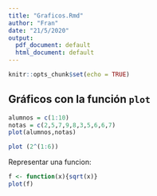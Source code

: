 ```yaml
---
title: "Graficos.Rmd"
author: "Fran"
date: "21/5/2020"
output:
  pdf_document: default
  html_document: default
---
```


```r
knitr::opts_chunk$set(echo = TRUE)
```

## Gráficos con la función `plot`
```r
alumnos = c(1:10)
notas = c(2,5,7,9,8,3,5,6,6,7)
plot(alumnos,notas)
```

```r
plot (2^(1:6))
```

Representar una funcion:

```r
f <- function(x){sqrt(x)}
plot(f)
```

